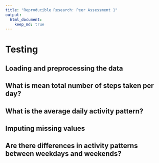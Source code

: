 ```yaml
---
title: "Reproducible Research: Peer Assessment 1"
output: 
  html_document:
    keep_md: true
---
```

# Testing

## Loading and preprocessing the data



## What is mean total number of steps taken per day?



## What is the average daily activity pattern?



## Imputing missing values



## Are there differences in activity patterns between weekdays and weekends?
